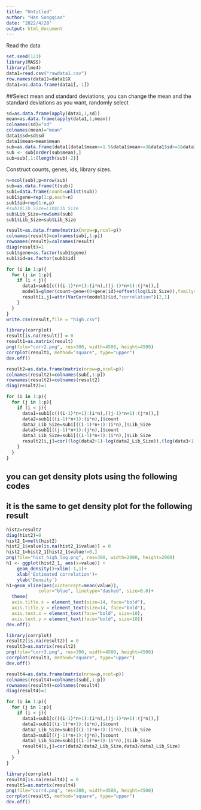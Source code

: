 ---
title: "Untitled"
author: "Han Songqiao"
date: "2022/4/28"
output: html_document
---

Read the data

```{r}
set.seed(123)
library(MASS)
library(lme4)
data1=read.csv("rawdata1.csv")
row.names(data1)=data1$X
data1=as.data.frame(data1[,-1])
```

##Select mean and standard deviations, you can change the mean and the standard deviations as you want, randomly select

```{r}
sd=as.data.frame(apply(data1,1,sd))
mean=as.data.frame(apply(data1,1,mean))
colnames(sd)="sd"
colnames(mean)="mean"
data1$sd=sd$sd
data1$mean=mean$mean
sub=as.data.frame(data1[data1$mean>=1.5&data1$mean<=3&data1$sd>=1&data1$sd<=3,])
sub <- sub[order(sub$mean),]
sub=sub[,1:(length(sub)-2)]
```

Construct counts, genes, ids, library sizes.
```{r}
n=ncol(sub);p=nrow(sub)
sub=as.data.frame(t(sub))
sub1=data.frame(count=unlist(sub))
sub1$gene=rep(1:p,each=n)
sub1$id=rep(1:n,p)
#sub1$Lib_Size=Lib$Lib_Size
sub$Lib_Size=rowSums(sub)
sub1$Lib_Size=sub$Lib_Size
```

```{r}
result=as.data.frame(matrix(nrow=p,ncol=p))
colnames(result)=colnames(sub[,1:p])
rownames(result)=colnames(result)
diag(result)=1
sub1$gene=as.factor(sub1$gene)
sub1$id=as.factor(sub1$id)
```

```{r}
for (i in 1:p){
  for (j in 1:p){
    if (i < j){
      data1=sub1[c(((i-1)*n+1):(i*n),((j-1)*n+1):(j*n)),]
      model1=glmer(count~gene+(0+gene|id)+offset(log(Lib_Size)),family=poisson,data=data1)
      result[i,j]=attr(VarCorr(model1)$id,"correlation")[2,1]
    }
  }
} 
write.csv(result,file = "high.csv")
```

```{r}
library(corrplot)
result[is.na(result)] = 0
result1=as.matrix(result)
png(file="corr2.png", res=300, width=4500, height=4500)
corrplot(result1, method="square", type="upper")
dev.off()
```

```{r}
result2=as.data.frame(matrix(nrow=p,ncol=p))
colnames(result2)=colnames(sub[,1:p])
rownames(result2)=colnames(result2)
diag(result2)=1
```

```{r}
for (i in 1:p){
  for (j in 1:p){
    if (i < j){
      data1=sub1[c(((i-1)*n+1):(i*n),((j-1)*n+1):(j*n)),]
      data2=sub1[((i-1)*n+1):(i*n),]$count
      data2_Lib_Size=sub1[((i-1)*n+1):(i*n),]$Lib_Size
      data3=sub1[((j-1)*n+1):(j*n),]$count
      data3_Lib_Size=sub1[((i-1)*n+1):(i*n),]$Lib_Size
      result2[i,j]=cor((log(data2+1)-log(data2_Lib_Size)),(log(data3+1)-log(data3_Lib_Size)))
    }
  }
} 
```

## you can get density plots using the following codes 
## it is the same to get density plot for the following result

```{r}
hist2=result2
diag(hist2)=0
hist2_1=melt(hist2)
hist2_1$value[is.na(hist2_1$value)] = 0
hist2_1=hist2_1[hist2_1$value!=0,]
png(file="hist_high_log.png", res=300, width=2000, height=2000)
h1 <- ggplot(hist2_1, aes(x=value)) + 
    geom_density()+xlim(-1,1)+
    xlab('Estimated correlation')+
    ylab('Density')
h1+geom_vline(aes(xintercept=mean(value)),
            color="blue", linetype="dashed", size=0.8)+
  theme(
  axis.title.x = element_text(size=14, face="bold"),
  axis.title.y = element_text(size=14, face="bold"),
  axis.text.x = element_text(face="bold", size=10),
  axis.text.y = element_text(face="bold", size=10))
dev.off()
```


```{r}
library(corrplot)
result2[is.na(result2)] = 0
result3=as.matrix(result2)
png(file="corr3.png", res=300, width=4500, height=4500)
corrplot(result3, method="square", type="upper")
dev.off()
```

```{r}
result4=as.data.frame(matrix(nrow=p,ncol=p))
colnames(result4)=colnames(sub[,1:p])
rownames(result4)=colnames(result4)
diag(result4)=1
```

```{r}
for (i in 1:p){
  for (j in 1:p){
    if (i < j){
      data1=sub1[c(((i-1)*n+1):(i*n),((j-1)*n+1):(j*n)),]
      data2=sub1[((i-1)*n+1):(i*n),]$count
      data2_Lib_Size=sub1[((i-1)*n+1):(i*n),]$Lib_Size
      data3=sub1[((j-1)*n+1):(j*n),]$count
      data3_Lib_Size=sub1[((i-1)*n+1):(i*n),]$Lib_Size
      result4[i,j]=cor(data2/data2_Lib_Size,data3/data3_Lib_Size)
    }
  }
} 
```

```{r}
library(corrplot)
result4[is.na(result4)] = 0
result5=as.matrix(result4)
png(file="corr4.png", res=300, width=4500, height=4500)
corrplot(result5, method="square", type="upper")
dev.off()
```

